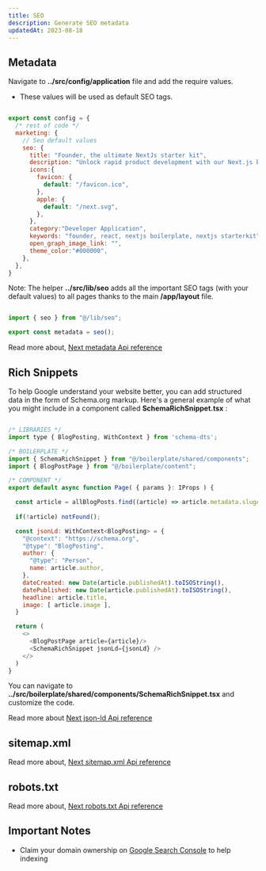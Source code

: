 ```yaml
---
title: SEO
description: Generate SEO metadata
updatedAt: 2023-08-18
---
```


## Metadata

Navigate to **../src/config/application** file and add the require values. 

* These values will be used as default SEO tags.

``` js

export const config = {
  /* rest of code */
  marketing: {
    // Seo default values
    seo: {
      title: "Founder, the ultimate NextJs starter kit",
      description: "Unlock rapid product development with our Next.js boilerplate! Supercharge your project and get it in front of customers quickly. Start building today!",
      icons:{
        favicon: {
          default: "/favicon.ico",
        },
        apple: {
          default: "/next.svg",
        },
      },
      category:"Developer Application",
      keywords: "founder, react, nextjs boilerplate, nextjs starterkit",
      open_graph_image_link: "",
      theme_color:"#000000",
    },
  },
}

```


Note: The helper **../src/lib/seo** adds all the important SEO tags (with your default values) to all pages thanks to the main **/app/layout** file.

``` js

import { seo } from "@/lib/seo";

export const metadata = seo();

```

Read more about, [Next metadata Api reference](https://nextjs.org/docs/app/building-your-application/optimizing/metadata)

## Rich Snippets

To help Google understand your website better, you can add structured data in the form 
of Schema.org markup. Here's a general example of what you might include in a 
component called **SchemaRichSnippet.tsx** :

``` js

/* LIBRARIES */
import type { BlogPosting, WithContext } from 'schema-dts';

/* BOILERPLATE */
import { SchemaRichSnippet } from "@/boilerplate/shared/components";
import { BlogPostPage } from "@/boilerplate/content";

/* COMPONENT */
export default async function Page( { params }: IProps ) {

  const article = allBlogPosts.find((article) => article.metadata.slugAsParams === params.slug);
  
  if(!article) notFound();

  const jsonLd: WithContext<BlogPosting> = {
    "@context": "https://schema.org",
    "@type": "BlogPosting",
    author: {
      "@type": "Person",
      name: article.author,
    },
    dateCreated: new Date(article.publishedAt).toISOString(),
    datePublished: new Date(article.publishedAt).toISOString(),
    headline: article.title,
    image: [ article.image ],
  }

  return (
    <>
      <BlogPostPage article={article}/>
      <SchemaRichSnippet jsonLd={jsonLd} />
    </>
  )
}


```
You can navigate to **../src/boilerplate/shared/components/SchemaRichSnippet.tsx** and customize the code.

Read more about [Next json-ld Api reference](https://nextjs.org/docs/app/building-your-application/optimizing/metadata#json-ld)

## sitemap.xml

Read more about, [Next sitemap.xml Api reference](https://nextjs.org/docs/app/api-reference/file-conventions/metadata/sitemap)

## robots.txt

Read more about, [Next robots.txt Api reference](https://nextjs.org/docs/app/api-reference/file-conventions/metadata/robots)

## Important Notes

* Claim your domain ownership on [Google Search Console](https://search.google.com/search-console/welcome) to help indexing